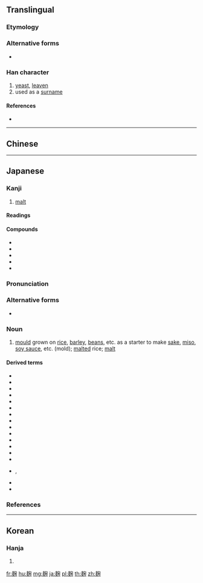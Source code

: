 {{character info/new}}
{{also|麴|麯|曲}}

==Translingual==

===Etymology===
{{rfe|lang=mul|Not enough proof if this is simplified from {{l|mul|麴}}}}

===Alternative forms===
* {{l|mul|麯}}

===Han character===
{{Han char|rn=199|rad=麦|as=08|sn=15|four=|canj=QEPFD|ids=⿰麦匊}}

# [[yeast]], [[leaven]]
# used as a [[surname]]

====References====
* {{Han ref|kx=1514.571|hdz=74605.051|uh=9EB9|ud=40633}}

----

==Chinese==
{{zh-see|麴||surname}}

----

==Japanese==

===Kanji===
{{ja-kanji|rs=麦08|style=s|kyu=麴}}

# [[malt]]

====Readings====
{{ja-readings|goon=[[きく]] (kiku)|kanon=[[きく]] (kiku)|kun=[[こうじ]] (kouji)}}

====Compounds====
{{der-top|Compounds}}
* {{ja-r|麹菌|きくきん|[[aspergillus]]}}
* {{ja-r|麹氏|きくし}}
* {{ja-r|麹塵|きくじん}}
* {{ja-r|麹塵の袍|きくじん の ほう}}
* {{ja-r|製麹|せいきく}}
{{der-bottom}}

{{wikipedia|lang=ja}}
{{ja-kanjitab|こうじ|yomi=k}}

===Pronunciation===
{{ja-pron|yomi=k|こうじ|acc=0|acc_ref=DJR,NHK}}

===Alternative forms===
* {{ja-l|糀}}

===Noun===
{{ja-noun|kyu=麴|こうじ|hhira=かうじ}}

# [[mould]] grown on [[rice]], [[barley]], [[beans]], etc. as a starter to make [[sake]], [[miso]], [[soy sauce]], etc. (mold); [[malted]] rice; [[malt]]

====Derived terms====
{{der-top}}
* {{ja-r|掛け麹|かけこうじ}}
* {{ja-r|麹黴|こうじかび|[[aspergillus]]}}
* {{ja-r|麹菌|こうじきん|[[aspergillus]]}}
* {{ja-r|麹酸|こうじさん|[[kojic acid]]}}
* {{ja-r|麹酸塩|こうじさんえん|[[kojate]]}}
* {{ja-r|麹漬け|こうじづけ}}
* {{ja-r|麹花|こうじばな}}
* {{ja-r|麹町|^こうじまち}}
* {{ja-r|麹町の井戸|こうじまち の いど}}
* {{ja-r|麹室|こうじむろ}}
* {{ja-r|米麹|こめこうじ}}
* {{ja-r|支那麹|しなこうじ}}
* {{ja-r|白麹|しろこうじ}}
* {{ja-r|種麹|たねこうじ}}
* {{ja-r|練り麹|ねりこうじ}}, {{ja-r|煉り麹|ねりこうじ}}
* {{ja-r|味噌麹|みそこうじ}}
* {{ja-r|麦麹|むぎこうじ}}
{{der-bottom}}

===References===
<references/>

----

==Korean==

===Hanja===
{{ko-hanja|hangeul=국|eumhun=|rv=guk|mr=kuk|y=kwuk}}

# {{defn|lang=ko|sort=麦08}}

[[fr:麹]]
[[hu:麹]]
[[mg:麹]]
[[ja:麹]]
[[pl:麹]]
[[th:麹]]
[[zh:麹]]